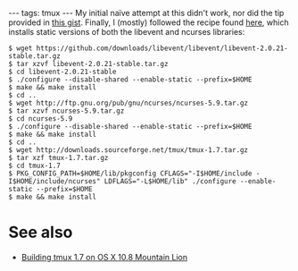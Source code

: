 ---
tags: tmux
---
My initial naïve attempt at this didn't work, nor did the tip provided in [https://gist.github.com/sturadnidge/4185338 this gist]. Finally, I (mostly) followed the recipe found [http://simon.heimlicher.com/articles/2012/10/19/compile-tmux-on-rhel-5 here], which installs static versions of both the libevent and ncurses libraries:

<pre lang="shell">$ wget https://github.com/downloads/libevent/libevent/libevent-2.0.21-stable.tar.gz
$ tar xzvf libevent-2.0.21-stable.tar.gz
$ cd libevent-2.0.21-stable
$ ./configure --disable-shared --enable-static --prefix=$HOME
$ make && make install
$ cd ..
$ wget http://ftp.gnu.org/pub/gnu/ncurses/ncurses-5.9.tar.gz
$ tar xzvf ncurses-5.9.tar.gz
$ cd ncurses-5.9
$ ./configure --disable-shared --enable-static --prefix=$HOME
$ make && make install
$ cd ..
$ wget http://downloads.sourceforge.net/tmux/tmux-1.7.tar.gz
$ tar xzf tmux-1.7.tar.gz
$ cd tmux-1.7
$ PKG_CONFIG_PATH=$HOME/lib/pkgconfig CFLAGS="-I$HOME/include -I$HOME/include/ncurses" LDFLAGS="-L$HOME/lib" ./configure --enable-static --prefix=$HOME
$ make && make install</pre>

= See also =

* [[Building tmux 1.7 on OS X 10.8 Mountain Lion]]
